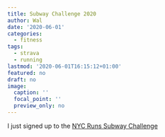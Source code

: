 ```yaml
---
title: Subway Challenge 2020
author: Wal
date: '2020-06-01'
categories:
  - fitness
tags:
  - strava
  - running
lastmod: '2020-06-01T16:15:12+01:00'
featured: no
draft: no
image:
  caption: ''
  focal_point: ''
  preview_only: no
---
```



I just signed up to the [NYC Runs Subway Challenge](https://nycruns.com/race/nycruns-subway-system-challenge)


